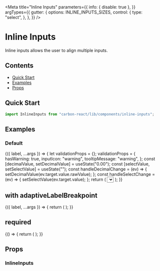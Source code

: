 
<Meta
  title="Inline Inputs"
  parameters={{
    info: { disable: true },
  }}
  argTypes={{
    gutter: {
      options: INLINE_INPUTS_SIZES,
      control: {
        type: "select",
      },
    },
  }}
/>

# Inline Inputs

Inline inputs allows the user to align multiple inputs.

## Contents

- [Quick Start](#quick-start)
- [Examples](#examples)
- [Props](#props)

## Quick Start

```javascript
import InlineInputs from "carbon-react/lib/components/inline-inputs";
```

## Examples

### Default

<Canvas>
  <Story
    name="default"
    args={{
      gutter: "none",
      label: "Inline Inputs",
    }}
  >
    {({ label, ...args }) => {
      let validationProps = {};
      validationProps = {
        hasWarning: true,
        inputIcon: "warning",
        tooltipMessage: "warning",
      };
      const [decimalValue, setDecimalValue] = useState("0.00");
      const [selectValue, setSelectValue] = useState("");
      const handleDecimalChange = (ev) => {
        setDecimalValue(ev.target.value.rawValue);
      };
      const handleSelectChange = (ev) => {
        setSelectValue(ev.target.value);
      };
      return (
        <InlineInputs label={label} {...args}>
          <Textbox {...validationProps} />
          <Decimal value={decimalValue} onChange={handleDecimalChange} />
          <Select value={selectValue} onChange={handleSelectChange}>
            <Option text="Amber" value="1" />
            <Option text="Black" value="2" />
            <Option text="Blue" value="3" />
            <Option text="Brown" value="4" />
            <Option text="Green" value="5" />
            <Option text="Orange" value="6" />
            <Option text="Pink" value="7" />
            <Option text="Purple" value="8" />
            <Option text="Red" value="9" />
            <Option text="White" value="10" />
            <Option text="Yellow" value="11" />
          </Select>
        </InlineInputs>
      );
    }}
  </Story>
</Canvas>

## with adaptiveLabelBreakpoint

<Canvas>
  <Story
    name="with adaptiveLabelBreakpoint"
    args={{
      gutter: "none",
      label: "My Inline Inputs",
    }}
  >
    {({ label, ...args }) => {
      return (
        <Box p={4}>
          <InlineInputs
            label={label}
            adaptiveLabelBreakpoint={768}
            labelWidth={30}
            {...args}
          >
            <Textbox />
            <Textbox />
          </InlineInputs>
          <Textbox label="My Textbox" adaptiveLabelBreakpoint={768} />
        </Box>
      );
    }}
  </Story>
</Canvas>

## required

<Canvas>
  <Story name="required" parameters={{ controls: { disable: true }}}>
    {() => {
      return (
        <InlineInputs
          label="Inline Inputs"
          required
        >
          <Textbox />
          <Textbox />
        </InlineInputs>
      );
    }}
  </Story>
</Canvas>

## Props

### InlineInputs

<ArgsTable of={InlineInputs} />
